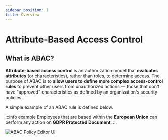 ```yaml
---
sidebar_position: 1
title: Overview
---
```


# Attribute-Based Access Control

## What is ABAC?

**Attribute-based access control** is an authorization model that **evaluates attributes** (or characteristics),
rather than roles, to determine access. The purpose of ABAC is to **allow users to define more complex access-control rules**
to prevent other users from unauthorized actions — those that don't have "approved" characteristics as defined by an
organization's security policies.

A simple example of an ABAC rule is defined below.

:::info example
Employees that are based within the **European Union** can perform any action on **GDPR Protected Document**.
:::

![ABAC Policy Editor UI](/img/abac/Press.png)
